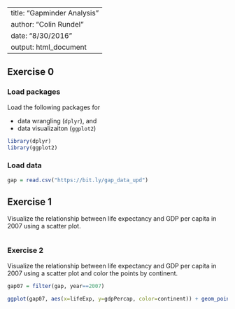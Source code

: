 
---
title: "Gapminder Analysis"
author: "Colin Rundel"
date: "8/30/2016"
output: html_document
---

## Exercise 0

### Load packages

Load the following packages for 

- data wrangling (`dplyr`), and 
- data visualizaiton (`ggplot2`)

```r
library(dplyr)
library(ggplot2)
```

### Load data

```r
gap = read.csv("https://bit.ly/gap_data_upd")
```

## Exercise 1

Visualize the relationship between life expectancy and GDP per capita in 2007 using a scatter plot.

```r

```


### Exercise 2

Visualize the relationship between life expectancy and GDP per capita in 2007 using a scatter plot and color the points by continent.

```r
gap07 = filter(gap, year==2007)

ggplot(gap07, aes(x=lifeExp, y=gdpPercap, color=continent)) + geom_point()

```
